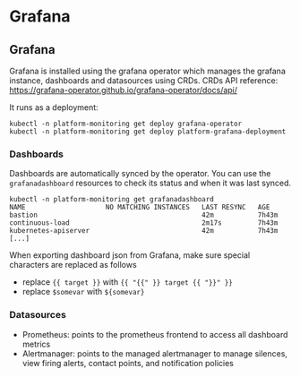 # Grafana


## Grafana

Grafana is installed using the grafana operator which manages the grafana instance, dashboards and datasources using CRDs.
CRDs API reference: https://grafana-operator.github.io/grafana-operator/docs/api/

It runs as a deployment:

```shell
kubectl -n platform-monitoring get deploy grafana-operator
kubectl -n platform-monitoring get deploy platform-grafana-deployment
```

### Dashboards

Dashboards are automatically synced by the operator.
You can use the `grafanadashboard` resources to check its status and when it was last synced.

```shell
kubectl -n platform-monitoring get grafanadashboard
NAME                    NO MATCHING INSTANCES   LAST RESYNC   AGE
bastion                                         42m           7h43m
continuous-load                                 2m17s         7h43m
kubernetes-apiserver                            42m           7h43m
[...]
```

When exporting dashboard json from Grafana, make sure special characters are replaced as follows

- replace `{{ target }}` with `{{ "{{" }} target {{ "}}" }}`
- replace `$somevar` with `${somevar}`

### Datasources

- Prometheus: points to the prometheus frontend to access all dashboard metrics
- Alertmanager: points to the managed alertmanager to manage silences, view firing alerts, contact points, and notification policies
